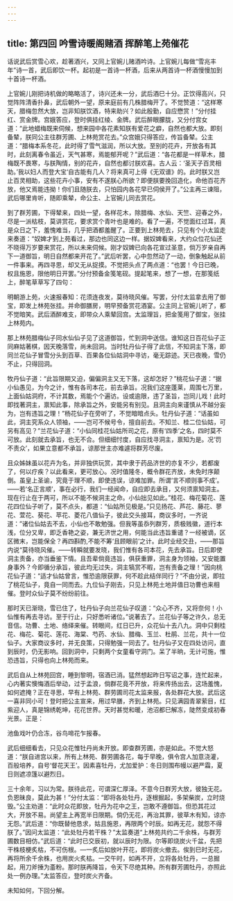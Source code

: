 ```yaml
---
---
---
```

title: 第四回 吟雪诗暖阁赌酒 挥醉笔上苑催花
---



话说武后赏雪心欢，趁著酒兴，又同上官婉儿赌酒吟诗。上官婉儿每做“雪兆丰年”诗一首，武后即饮一杯。起初是一首诗一杯酒，后来从两首诗一杯酒慢慢加到十首诗一杯酒。

上官婉儿刚把诗机做的略略活了，诗兴还未一分，武后酒巳十分。正饮得高兴，只觉阵阵清香扑鼻，武后朝外一望，原来庭前有几株腊梅开了。不觉赞道：“这样寒天，腊梅忽然大放，岂非知朕饮酒，特来助兴？如此殷勤，自应懋赏！”分付挂红、赏金牌。宫娥答应，登时俱挂红绫、金牌。武后醉眼朦胧，又分付宫女道：“此地蜡梅既来伺候，想来园中各花素知朕有爱花之癖，自然也都大放。即刻备辇，朕同公主往群芳圃、上林苑赏花去。”众宫娥只得答应，传旨备辇。公主道：“腊梅本系冬花，此时得了雪气滋润，所以大放。至别的花卉，开放各有其时，此刻离春令虽近，天气甚寒，焉能郁开呢？”武后道：“各花都是一样草木，腊梅既不畏寒，与朕陶情，别的花卉，自然也都讨朕欢喜。古人云：‘圣天子百灵相助。’我以妇人而登大宝‘自古能有几人？将来真可上得《无双谱》的。此时朕又岂止百灵相助，这些花卉小事，安有不遂朕心所欲？即便朕要挽回造化，命他百花齐放，他又焉能违拗！你们且随朕去，只怕园内各花早已伺侯开了。”公主再三谏阻，武后哪里肯听，随即乘辇，命公主、上官婉儿同去赏花。

到了群芳圃，下得辇来，四处一望，各样花木，除腊梅、水仙、天竺、迎春之外，尽是一派枯枝，莫讲赏花，要求赏个青叶也是难的。看了一遍，不觉面红过耳，真是众日之下，羞愧难当，几乎把酒都羞醒了。正要到上林苑去，只见有个小太监走来奏道：“奴婢才到上苑看过，那边也同这边一样。据奴婢看来，大约众位花仙还不晓得万岁要来赏花，所以未来伺候。刚才奴婢已向各花宣过圣意，倘万岁亲自再下一道御旨，明日自然都来开花了。”武后听罢，心中忽然动了一动，倒象触起从前一件事来。再四寻思，却又无从捉摸。不觉把头点了两点道：“也罢！今日已晚，权且施恩，限他明日开罢。”分付预备金笺笔砚。提起笔来，想了一想，在那笺纸上，醉笔草草写了四句：

明朝游上苑，火速报春知：花须连夜发，莫待晓风催。写罢，分付太监拿去用了御宝，即发上林苑张挂。并命御膳房，明早预备赏花酒宴。公主同上官婉儿听了，都不觉暗笑。武后酒醉难支，即带众人乘辇回宫。太监理旨，把金笺用了御宝，张挂上林苑内。

那上林苑腊梅仙子同水仙仙子见了这道御旨，忙到洞中送信。谁知这日百花仙子正同麻姑著棋，因天晚落雪，尚未回洞。当时牡丹仙子得了此信，不知洞主下落，即同兰花仙子冒雪分头到百草、百果各位仙姑洞中寻访，毫无踪迹。天已夜晚，雪仍不止，只得回洞。

牧丹仙子道：“此旨限期又迫，偏偏洞主又无下落，这却怎好？”桃花仙子道：“据小仙愚见，为今之计，惟有各司本花，前去承旨。况我们这座蓬莱，周围七万里，上面仙姑洞府，不计其数，焉能个个遍访。设或逾限，违了圣旨，岂同儿戏！此时即找著洞主，禀知此事，除承旨之外，安能另有别见。且洞主向来谨慎从不越分妄为，岂有违旨之理！”杨花仙子在旁听了，不觉暗暗点头。牡丹仙子道：“话虽如此，洞主究系众人领袖，——岂可不候号令，擅自前去。不知兰、桂二位仙姑，可另有高见？”兰花仙子道：“小仙同桂花仙姑所司之花，原有‘四季’之名，四时莫不可放。此刻就去承旨，也无不合。但细细忖度，自应找寻洞主，禀知为是。况‘罚不责众’，如果立意都不承旨，谅那世主亦难遽将群芳尽废。

且众姊妹虽以花卉为名，并非独供玩赏，其中隶于药品济世的亦复不少，若都废了，何以疗疾？以此看来，更可放心。况时值隆冬，概令群花齐放，未免时序颠倒。虽皇上圣谕，究竟于理不顺，即使违误，谅难加罪。所谓‘言不顺则事不成’。——若‘名正言顺’，事在必行，我们一经闻命，自应即去承目，又何须禀知洞主。现在行止在于两可，所以不能不候洞主之命。小仙拙见如此。”桂花、梅花菊花、莲花四位仙子听了，莫不点头，都道：“仙姑所见极是。”只见扬花、芦花、藤花、蓼花、萱花、葵花、苹花、菱花八值仙子，彼此交头接耳，商议多时，一齐说道：”诸位仙姑去不去，小仙也不敢勉强。但我等虽忝列群芳，质极贱徽，道行本浅，位分又卑，即乏香艳之姿，兼无济世之用，何能当此违旨重谴？一经被谪，区区微末，岂能保全？再四斟酌,不能不筹‘且顾眼前’之计。此时业经交丑，——那旨内说“莫待晓风催。——转瞬就要发晓，我们惟有各司本花，先去承旨。日后即使洞主责备，亦当垂鉴下情。且吾辈倘竟违旨，俱获重罪，洞主身为领袖，又安能置身事外？今即循分承旨，彼此均无过失，洞主犒赏不暇，岂有责备之理！”因向桃花仙子道：“适才仙姑曾言，惟恐逾限获罪，何不趁此结伴同行？”不由分说，即拉了桃花仙子，竟自一同而去。九位仙子刚去，只见上林苑土地并值日功曹也来相催。登时众仙子莫不纷纷前往。

那时天已渐晓，雪已住了，牡丹仙子向兰花仙子叹道：“众心不齐，又将奈何！小仙惟有再去寻访。至于行止，只好悉听诸位。”说著去了。兰花仙子等之许久，总无音信。功曹、土地、络绎来催。转眼间，红日已升，众花仙十去八九。洞中只剩桂花、梅花、菊花、莲花、海棠、芍药、水仙、腊梅、玉兰、杜鹃、兰花，共十一位仙子。大家商议多时，并无良策，只得勉强一同去了。牡丹仙子又在四处访问，直到辰时，仍无影响。回到洞中，只剩两个女童看守洞门。呆了半晌，无计可施，惟恐违旨，只得也向上林苑而来。

武后自从上林苑回宫，睡到黎明，宿酒已消。猛然想起昨日写诏之事，连忙起来，心内著实懊悔酒后举动，过于孟浪，倘群花竟不开放，将来传扬出去，这场羞愧，如何遮掩？正在寻思，早有上林苑、群劳圃司花太监来报，各处群花大放。武后这一喜非同小可！登时把公主宣来，用过早膳，齐到上林苑。只见满园青翠萦目，红紫迎人，真是锦绣乾坤，花花世界。天时甚觉和暖，池沼都巳解冻，陡然变成初春光景。正是：

池鱼戏叶仍合冻，谷鸟啼花乍报春。

武后细细看去，只见众花惟牡丹尚未开放。即查群芳圃，亦是如此。不觉大怒道：“朕自进宫以来，所有上林苑、群劳圃各花，每于早晚，俱令宫人加意浇灌，百般培养，自号‘督花天王’。因素喜牡丹，尤加爱护：冬日则围布幔以避严霜，夏日则遮凉篷以避烈日。

三十余年，习以为常。朕待此花，可谓深仁厚泽。不意今日群芳大放，彼独无花。负恩昧良，莫此为甚！”分付太监：“即将各处牡丹，逐根掘起，多架柴炭，立时烧毁。”公主劝道：“此时众花即放，牡丹为花中之王，岂敢不遵御旨。但恐其花过大，开放不易。尚望主上再宽半日限期。倘仍无花，再治其罪，彼草木有知，谅亦无怨。”武后道：“你既替他恳求，姑且施恩，再限两个时辰。如再无花，就怨不得朕了。”因问太监道：“此处牡丹若干株？”太监奏道“上林苑共约二千余株，与群芳圃数目相仿。”武后道：“此时已交辰初，就以辰时为限。尔等即烧炭火千盆，先把干株枝梗炙枯，不可伤根。—一炙后如放叶开花，即将炭火撤去。俟到巳时无花，再将所余千余株，也用炭火炙枯。一交午时，如再不开，立将各处牡丹，一总掘起，用刀斧捶为齑粉。那时朕再降旨，令天下尽绝其种。所有群芳圃牡丹，亦照此处一例办理。”太监答应，登时炭火齐备。

未知如何，下回分解。